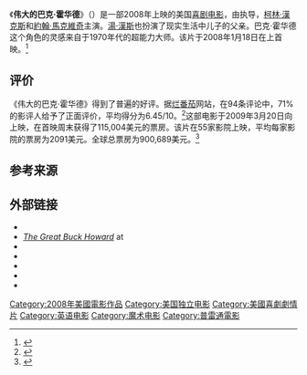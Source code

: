 {{Citation style|time=2020-07-18T08:07:39+00:00}}
{{noteTA
|T=zh-tw:超級魔幻師;zh-cn:伟大的巴克·霍华德;
|G1=Show
|1=zh-tw:超級魔幻師;zh-cn:伟大的巴克·霍华德;
}}
{{Infobox film
| name = 伟大的巴克·霍华德
| original_name = ''The Great Buck Howard''
| image = The Great Buck Howard poster.jpg
| caption = 
| director = {{tsl|en|Sean McGinly|西恩·麥金利}}
| producer = [[湯·漢斯|湯·漢斯]]<br />{{tsl|en|Gary Goetzman|蓋瑞·高茲曼}}
| writer = 西恩·麥金利
| starring = [[約翰·馬克維奇|約翰·馬克維奇]]<br />[[柯林·漢克斯|柯林·漢克斯]]<br />[[愛蜜莉·布朗|愛蜜莉·布朗]]<br />{{tsl|en|Ricky Jay|瑞奇·傑伊}}<br />{{tsl|en|Griffin Dunne|葛芬·唐納}}<br />[[史提夫·扎恩|史提夫·扎恩]]<br />湯·漢斯
| music = {{tsl|en|Blake Neely|佈雷克·尼利}}
| cinematography = {{tsl|en|Tak Fujimoto|塔克·藤本}}
| editing = Myron I. Kerstein
| studio = [[普雷通公司|普雷通公司]]<br>{{tsl|en|Walden Media||}}<br>[[布里斯托湾公司|布里斯托湾公司]]
| distributor = {{tsl|en|Magnolia Pictures||}}
| released = {{Film date|2008|1|18|{{link-en|2008年辛丹斯電影節|2008 Sundance Film Festival}}|2009|3|20|美國|ref2=<ref>[http://www.magpictures.com/dates.aspx?id=2b7aa78c-5fb3-4c62-b7f6-1a733c3f632d Play dates for ''The Great Buck Howard'' at Magnolia Pictures]</ref>}}
| runtime = 90分钟
| country = 美国
| language = 英语
| budget = 
| gross = 100万美元<ref name="bom"/>
| cn_name = 伟大的巴克·霍华德
| hk_name = -
| tw_name = 超級魔幻師
}}
《'''伟大的巴克·霍华德'''》（{{lang-en|''The Great Buck Howard''}}）是一部2008年上映的美国[[喜剧电影|喜剧电影]]，由{{tsl|en|Sean McGinly|西恩·麥金利|}}执导，[[柯林·漢克斯|柯林·漢克斯]]和[[約翰·馬克維奇|約翰·馬克維奇]]主演。[[湯·漢斯|湯·漢斯]]也扮演了现实生活中儿子的父亲。巴克·霍华德这个角色的灵感来自于1970年代的超能力大师{{link-en|克萊斯格|Kreskin|神奇的克萊斯格}}。该片于2008年1月18日在{{link-en|2008年辛丹斯電影節|2008 Sundance Film Festival}}上首映。<ref>{{cite web|title=2008 Sundance Film Festival Announces Films in Competition|url=http://www.sundance.org/festival/press_industry/releases/pdf/2008_SFF_Announces_Films_In_Competition.pdf|accessdate=2007-12-20|date=2007-11-11|format=pdf|archiveurl=https://web.archive.org/web/20080625173658/http://www.sundance.org/festival/press_industry/releases/pdf/2008_SFF_Announces_Films_In_Competition.pdf|archivedate=2008-06-25|dead-url=yes}}</ref>

== 评价 ==
《伟大的巴克·霍华德》得到了普遍的好评。据[[烂番茄|烂番茄]]网站，在94条评论中，71%的影评人给予了正面评价，平均得分为6.45/10。<ref>{{cite web|title=The Great Buck Howard|url=https://www.rottentomatoes.com/m/1189629-the_great_buck_howard/|accessdate=2020-05-18|publisher=[[爛番茄|爛番茄]]|archive-url=https://web.archive.org/web/20200922163353/https://www.rottentomatoes.com/m/1189629-the_great_buck_howard|archive-date=2020-09-22|dead-url=no}}</ref>这部电影于2009年3月20日向上映，在首映周末获得了115,004美元的票房。该片在55家影院上映，平均每家影院的票房为2091美元。全球总票房为900,689美元。<ref name="bom">{{Cite web|title=The Great Buck Howard|url=http://www.boxofficemojo.com/movies/?id=greatbuckhoward.htm|accessdate=2020-07-17|publisher=Box Office Mojo|archive-url=https://web.archive.org/web/20180713103359/http://www.boxofficemojo.com/movies/?id=greatbuckhoward.htm|archive-date=2018-07-13|dead-url=no}}</ref>

== 参考来源 ==
{{reflist}}

== 外部链接 ==
* {{Official website|http://greatbuckhowardmovie.com/}}
* ''[https://web.archive.org/web/20121011173703/http://www.magpictures.com/profile.aspx?id=2b7aa78c-5fb3-4c62-b7f6-1a733c3f632d The Great Buck Howard]'' at {{tsl|en|Magnolia Pictures||}}
* {{IMDb title|0460810}}
* {{douban|1792936}}
* {{AllRovi movie|352075}}
* {{mojo title|greatbuckhoward}}
* {{Rotten Tomatoes|1189629-the_great_buck_howard}}

{{Tom Hanks}}

[[Category:2008年美國電影作品|Category:2008年美國電影作品]]
[[Category:美国独立电影|Category:美国独立电影]]
[[Category:美國喜劇劇情片|Category:美國喜劇劇情片]]
[[Category:英语电影|Category:英语电影]]
[[Category:魔术电影|Category:魔术电影]]
[[Category:普雷通電影|Category:普雷通電影]]